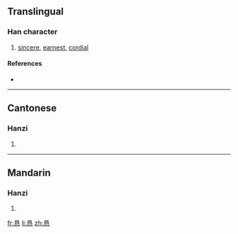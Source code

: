 {{also|懇}}
==Translingual==

===Han character===
{{Han char|rn=61|rad=心|as=06|sn=10|four=|canj=日女心 (AVP)}}

# [[sincere]], [[earnest]], [[cordial]]

====References====
* {{Han ref|kx=0386.161|dkj=10590|hdz=42293.040|uh=6073|ud=24691}}

----

==Cantonese==

===Hanzi===
{{yue-hanzi|jyut=|y=han2|tra=懇}}

# {{defn|Cantonese}}

----

==Mandarin==

===Hanzi===
{{cmn-hanzi|tra=懇|pin=[[kěn]] ([[ken3]])|wg=k'en<sup>3</sup>}}

# {{defn|Mandarin}}

[[fr:恳]]
[[li:恳]]
[[zh:恳]]